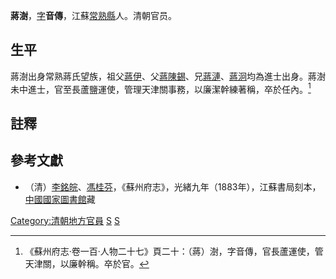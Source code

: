 {{明清人物信息框
| 姓名 = 蔣澍
| 原名 =
| 圖片名稱= 
| 圖片大小 = 180px
| 圖片說明 =
| 最高職務 = 長蘆鹽運使
| 屆數 = 
| 國家 = 大清
| 前任 = 
| 繼任 = 
| 爵位 =
| 籍貫 = [[江蘇省|江蘇省]][[常熟縣|常熟縣]]
| 族裔 = 漢族
| 旗籍 = 
| 字號 = 字音傳
| 諡號 = 
| 出生日期 = 年代不詳
| 出生地點 = 
| 逝世日期 = 年代不詳
| 逝世地點 = 
| 墓葬 =
| 配偶 =
| 親屬 = （祖父）[[蔣伊|蔣伊]]<br>（父）[[蔣陳錫|蔣陳錫]]<br>（子）[[蔣柟|蔣柟]]
| 出身 = 
| 經歷 = 
| 著作 =
}}

'''蔣澍'''，[[表字|字]]'''音傳'''，江蘇[[常熟縣|常熟縣]]人。清朝官员。

==生平==
蔣澍出身常熟蔣氏望族，祖父[[蔣伊|蔣伊]]、父[[蔣陳錫|蔣陳錫]]、兄[[蔣漣|蔣漣]]、[[蔣泂|蔣泂]]均為進士出身。蔣澍未中進士，官至長蘆鹽運使，管理天津關事務，以廉潔幹練著稱，卒於任內。<ref>《蘇州府志·卷一百·人物二十七》頁二十：（蔣）澍，字音傳，官長蘆運使，管天津關，以廉幹稱。卒於官。</ref>

==註釋==
{{reflist}}

==參考文獻==
*（清）[[李銘皖|李銘皖]]、[[馮桂芬|馮桂芬]]，《蘇州府志》，光緒九年（1883年），江蘇書局刻本，[[中國國家圖書館|中國國家圖書館]]藏

{{蔣棻家族}}
{{DEFAULTSORT:Jiang蔣}}
[[Category:清朝地方官員|Category:清朝地方官員]]
[[Category:常熟蔣氏|S]]
[[Category:蔣姓|S]]